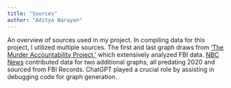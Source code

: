```yaml
---
title: "Sources"
author: "Aditya Narayan"
---
```


An overview of sources used in my project. 
In compiling data for this project, I utilized multiple sources. The first and last graph draws from ['The Murder Accountability Project,'](https://projectcoldcase.org/cold-case-homicide-stats/) which extensively analyzed FBI data. [NBC News](https://www.nbcnews.com/news/us-news/track-solved-murder-rates-united-states-n1271928) contributed data for two additional graphs, all predating 2020 and sourced from FBI Records. ChatGPT played a crucial role by assisting in debugging code for graph generation. 
